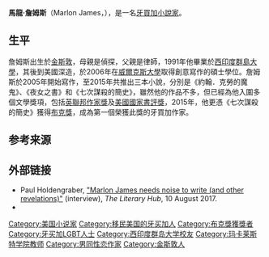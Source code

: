 {{Infobox writer
| name = 馬龍·詹姆斯<br/>Marlon James
| image = Marlon james 2014.jpg
| imagesize =
| caption =
| pseudonym =
| birth_name =
| birth_date = {{birth date and age|df=yes|1970|11|24}}
| birth_place = [[牙買加|牙買加]][[京斯敦|京斯敦]]
| death_date =
| death_place =
| occupation = [[小說家|小說家]]
| alma_mater = [[西印度群島大學|西印度群島大學]]、[[威爾克斯大學|威爾克斯大學]]
| nationality = [[牙買加|牙買加]]
| period = 2002年–
| genre =
| subject =
| movement =
| notableworks =[[七次謀殺簡史|七次謀殺簡史]]
| influences =
| influenced =
| website = <!-- {{URL|}} -->
}}

'''馬龍·詹姆斯'''（Marlon James，{{bd|1970年|11月24日|||}}），是一名[[牙買加|牙買加]][[小說家|小說家]]。

==生平==
詹姆斯出生於[[金斯敦|金斯敦]]，母親是偵探，父親是律師，1991年他畢業於[[西印度群島大學|西印度群島大學]]，其後到美國深造，於2006年在[[威爾克斯大學|威爾克斯大學]]取得創意寫作的碩士學位。詹姆斯於2005年開始寫作，至2015年共推出三本小說，分別是《約翰．克勞的魔鬼》、《夜女之書》和《七次謀殺的簡史》，雖然他的作品不多，但已經為他入圍多個文學獎項，包括[[英聯邦作家獎|英聯邦作家獎]]及[[美國國家書評獎|美國國家書評獎]]，2015年，他更憑《七次謀殺的簡史》獲得[[布克獎|布克獎]]，成為第一個榮獲此獎的牙買加作家。

==参考来源==
{{reflist}}

==外部链接==
* Paul Holdengraber, [http://lithub.com/marlon-james-needs-noise-to-write-and-other-revelations/ "Marlon James needs noise to write (and other revelations)"] {{Wayback|url=http://lithub.com/marlon-james-needs-noise-to-write-and-other-revelations/ |date=20201101140446 }} (interview), ''The Literary Hub'', 10 August 2017.
*{{Commons category-inline}}

{{布克奖}}
{{Authority control}}
{{DEFAULTSORT:James, Marlon}}
[[Category:美国小说家|Category:美国小说家]]
[[Category:移民美国的牙买加人|Category:移民美国的牙买加人]]
[[Category:布克獎獲獎者|Category:布克獎獲獎者]]
[[Category:牙买加LGBT人士|Category:牙买加LGBT人士]]
[[Category:西印度群岛大学校友|Category:西印度群岛大学校友]]
[[Category:玛卡莱斯特学院教师|Category:玛卡莱斯特学院教师]]
[[Category:男同性恋作家|Category:男同性恋作家]]
[[Category:金斯敦人|Category:金斯敦人]]